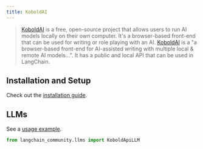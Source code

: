 ```yaml
---
title: KoboldAI
---
```


>[KoboldAI](https://koboldai.com/) is a free, open-source project that allows users to run AI models locally
> on their own computer.
> It's a browser-based front-end that can be used for writing or role playing with an AI.
>[KoboldAI](https://github.com/KoboldAI/KoboldAI-Client) is a "a browser-based front-end for
> AI-assisted writing with multiple local & remote AI models...".
> It has a public and local API that can be used in LangChain.

## Installation and Setup

Check out the [installation guide](https://github.com/KoboldAI/KoboldAI-Client).

## LLMs

See a [usage example](/oss/javascript/integrations/llms/koboldai).

```python
from langchain_community.llms import KoboldApiLLM
```
